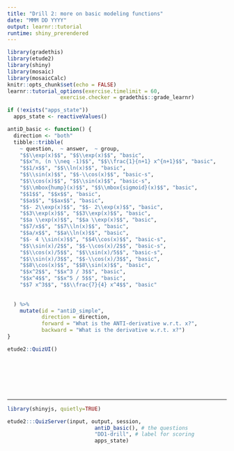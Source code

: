 ```yaml
---
title: "Drill 2: more on basic modeling functions"
date: "MMM DD YYYY"
output: learnr::tutorial
runtime: shiny_prerendered
---
```


```r
library(gradethis)
library(etude2)
library(shiny)
library(mosaic)
library(mosaicCalc)
knitr::opts_chunk$set(echo = FALSE)
learnr::tutorial_options(exercise.timelimit = 60,
                 exercise.checker = gradethis::grade_learnr)
```

```r
if (!exists("apps_state"))
  apps_state <- reactiveValues()
```



```r
antiD_basic <- function() {
  direction <- "both"
  tibble::tribble(
    ~ question,  ~ answer,  ~ group,
    "$$\\exp(x)$$", "$$\\exp(x)$$", "basic",
    "$$x^n, (n \\neq -1)$$", "$$\\frac{1}{n+1} x^{n+1}$$", "basic",
    "$$1/x$$", "$$\\ln(x)$$", "basic",
    "$$\\sin(x)$$", "$$-\\cos(x)$$", "basic-s",
    "$$\\cos(x)$$", "$$\\sin(x)$$", "basic-s",
    "$$\\mbox{hump}(x)$$", "$$\\mbox{sigmoid}(x)$$", "basic",
    "$$1$$", "$$x$$", "basic",
    "$$a$$", "$$ax$$", "basic",
    "$$- 2\\exp(x)$$", "$$- 2\\exp(x)$$", "basic",
    "$$3\\exp(x)$$", "$$3\\exp(x)$$", "basic",
    "$$a \\exp(x)$$", "$$a \\exp(x)$$", "basic",
    "$$7/x$$", "$$7\\ln(x)$$", "basic",
    "$$a/x$$", "$$a\\ln(x)$$", "basic",
    "$$- 4 \\sin(x)$$", "$$4\\cos(x)$$", "basic-s",
    "$$\\sin(x)/2$$", "$$-\\cos(x)/2$$", "basic-s",
    "$$\\cos(x)/5$$", "$$\\sin(x)/5$$", "basic-s",
    "$$\\sin(x)/3$$", "$$-\\cos(x)/3$$", "basic",
    "$$8\\cos(x)$$", "$$8\\sin(x)$$", "basic",
    "$$x^2$$", "$$x^3 / 3$$", "basic",
    "$$x^4$$", "$$x^5 / 5$$", "basic",
    "$$7 x^3$$", "$$\\frac{7}{4} x^4$$", "basic"
    
 
  ) %>%
    mutate(id = "antiD_simple",
           direction = direction,
           forward = "What is the ANTI-derivative w.r.t. x?",
           backward = "What is the derivative w.r.t. x?")
}


```

```r
etude2::QuizUI()
```

<br>

<br>

<br>

<hr>

```r
library(shinyjs, quietly=TRUE)

etude2:::QuizServer(input, output, session,
                            antiD_basic(), # the questions
                            "DD1-drill", # label for scoring
                            apps_state)
```
